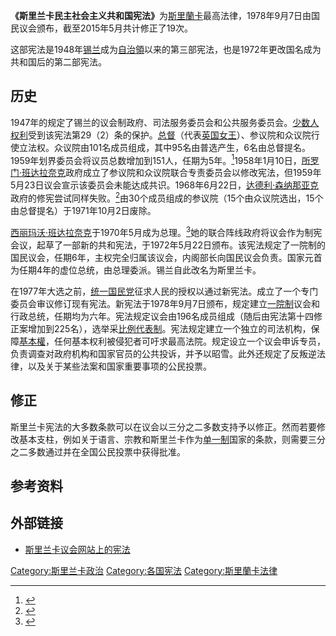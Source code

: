 '''《斯里兰卡民主社会主义共和国宪法》'''为[[斯里蘭卡|斯里蘭卡]]最高法律，1978年9月7日由国民议会颁布，截至2015年5月共计修正了19次。

这部宪法是1948年[[英屬錫蘭|锡兰]]成为[[自治領|自治領]]以来的第三部宪法，也是1972年更改国名成为共和国后的第二部宪法。

==历史==
1947年的{{link-en|索尔伯里宪法|Soulbury Constitution}}规定了锡兰的议会制政府、司法服务委员会和公共服务委员会。[[少数人权利|少数人权利]]受到该宪法第29（2）条的保护。[[总督|总督]]（代表[[伊丽莎白二世|英国女王]]）、参议院和众议院行使立法权。众议院由101名成员组成，其中95名由普选产生，6名由总督提名。1959年划界委员会将议员总数增加到151人，任期为5年。<ref>{{cite web|title=1.3 The Consolidation of British Power in Sri Lanka |url=http://www.edupub.gov.lk/Administrator/English/11/fvb/Chapter%2001%20P-III.pdf |deadurl=yes |archiveurl=https://web.archive.org/web/20141204170529/http://www.edupub.gov.lk/Administrator/English/11/fvb/Chapter%2001%20P-III.pdf |archivedate=2014-12-04 }}</ref>1958年1月10日，[[所罗门·班达拉奈克|所罗门·班达拉奈克]]政府成立了参议院和众议院联合专责委员会以修改宪法，但1959年5月23日议会宣示该委员会未能达成共识。1968年6月22日，[[达德利·森纳那亚克|达德利·森纳那亚克]]政府的修宪尝试同样失败。<ref>{{cite web|title=Asia Times: SRI LANKA: The Untold Story|url=http://www.atimes.com/ind-pak/DA05Df05.html|accessdate=2016-11-29|archive-date=2016-07-17|archive-url=https://web.archive.org/web/20160717231637/http://www.atimes.com/ind-pak/DA05Df05.html|dead-url=no}}</ref>由30个成员组成的参议院（15个由众议院选出，15个由总督提名）于1971年10月2日废除。

[[西丽玛沃·班达拉奈克|西丽玛沃·班达拉奈克]]于1970年5月成为总理。<ref>{{cite web|title=Sirimavo Bandaranaike: First woman premier|url=http://news.bbc.co.uk/2/hi/south_asia/964914.stm|accessdate=2016-11-29|archive-date=2017-12-06|archive-url=https://web.archive.org/web/20171206215002/http://news.bbc.co.uk/2/hi/south_asia/964914.stm|dead-url=no}}</ref>她的联合阵线政府将议会作为制宪会议，起草了一部新的共和宪法，于1972年5月22日颁布。该宪法规定了一院制的国民议会，任期6年，主权完全归属该议会，内阁部长向国民议会负责。国家元首为任期4年的虚位总统，由总理委派。锡兰自此改名为斯里兰卡。

在1977年大选之前，[[统一国民党|统一国民党]]征求人民的授权以通过新宪法。成立了一个专门委员会审议修订现有宪法。新宪法于1978年9月7日颁布，规定建立[[一院制|一院制]]议会和行政总统，任期均为六年。宪法规定议会由196名成员组成（随后由宪法第十四修正案增加到225名），选举采[[比例代表制|比例代表制]]。宪法规定建立一个独立的司法机构，保障[[基本權|基本權]]，任何基本权利被侵犯者可吁求最高法院。规定设立一个议会申诉专员，负责调查对政府机构和国家官员的公共投诉，并予以昭雪。此外还规定了反叛逆法律，以及关于某些法案和国家重要事项的公民投票。

==修正==
斯里兰卡宪法的大多数条款可以在议会以三分之二多数支持予以修正。然而若要修改基本支柱，例如关于语言、宗教和斯里兰卡作为[[单一制|单一制]]国家的条款，则需要三分之二多数通过并在全国公民投票中获得批准。

==参考资料==
{{reflist}}

==外部链接==
*[http://www.parliament.lk/en/constitution 斯里兰卡议会网站上的宪法] {{Wayback|url=http://www.parliament.lk/en/constitution |date=20170420090027 }}

{{亞洲題目|宪法}}
{{Authority control}}

[[Category:斯里兰卡政治|Category:斯里兰卡政治]]
[[Category:各国宪法|Category:各国宪法]]
[[Category:斯里蘭卡法律|Category:斯里蘭卡法律]]
